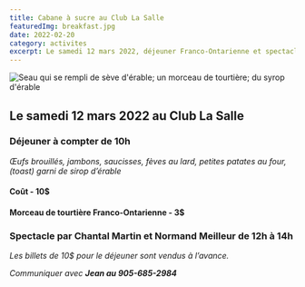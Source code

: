 ```yaml
---
title: Cabane à sucre au Club La Salle
featuredImg: breakfast.jpg
date: 2022-02-20
category: activites
excerpt: Le samedi 12 mars 2022, déjeuner Franco-Ontarienne et spectacle par Chantal Martin et Normand Meilleur.
---
```


![Seau qui se rempli de sève d'érable; un morceau de tourtière; du syrop d'érable](maple.jpg)

## Le samedi 12 mars 2022 au Club La Salle

### Déjeuner à compter de 10h

_Œufs brouillés, jambons, saucisses, fèves au lard, petites patates au four, (toast) garni de sirop d’érable_

#### Coût - 10$
#### Morceau de tourtière Franco-Ontarienne - 3$

### Spectacle par Chantal Martin et Normand Meilleur de 12h à 14h

_Les billets de 10$ pour le déjeuner sont vendus à l’avance._

_Communiquer avec **Jean au 905-685-2984**_

<Patrimoine />
